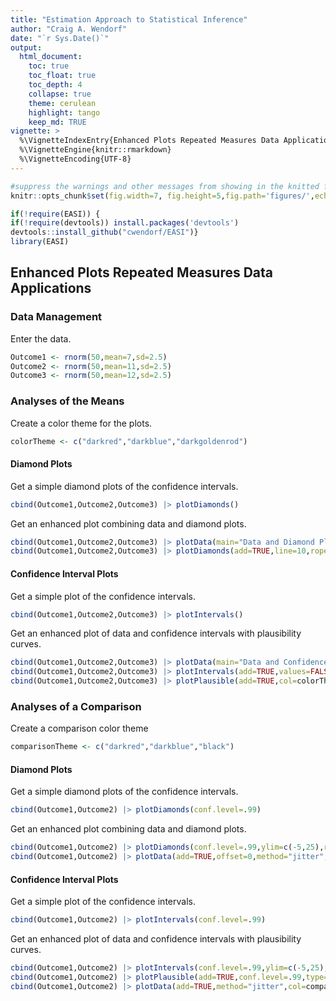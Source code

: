 ```yaml
---
title: "Estimation Approach to Statistical Inference"
author: "Craig A. Wendorf"
date: "`r Sys.Date()`"
output:
  html_document:
    toc: true
    toc_float: true
    toc_depth: 4
    collapse: true
    theme: cerulean
    highlight: tango
    keep_md: TRUE
vignette: >
  %\VignetteIndexEntry{Enhanced Plots Repeated Measures Data Applications}
  %\VignetteEngine{knitr::rmarkdown}
  %\VignetteEncoding{UTF-8}
---
```


```r
#suppress the warnings and other messages from showing in the knitted file.
knitr::opts_chunk$set(fig.width=7, fig.height=5,fig.path='figures/',echo=TRUE,warning=FALSE,message=FALSE)
```

```r
if(!require(EASI)) {
if(!require(devtools)) install.packages('devtools')
devtools::install_github("cwendorf/EASI")}
library(EASI)
```

## Enhanced Plots Repeated Measures Data Applications

### Data Management

Enter the data.
```r
Outcome1 <- rnorm(50,mean=7,sd=2.5)
Outcome2 <- rnorm(50,mean=11,sd=2.5)
Outcome3 <- rnorm(50,mean=12,sd=2.5)
```

### Analyses of the Means

Create a color theme for the plots.
```r
colorTheme <- c("darkred","darkblue","darkgoldenrod")
```

#### Diamond Plots

Get a simple diamond plots of the confidence intervals.
```r
cbind(Outcome1,Outcome2,Outcome3) |> plotDiamonds()
```

Get an enhanced plot combining data and diamond plots.
```r
cbind(Outcome1,Outcome2,Outcome3) |> plotData(main="Data and Diamond Plots",offset=0,method="jitter",col=colorTheme)
cbind(Outcome1,Outcome2,Outcome3) |> plotDiamonds(add=TRUE,line=10,rope=c(8,12),col=colorTheme)
```

#### Confidence Interval Plots

Get a simple plot of the confidence intervals.
```r
cbind(Outcome1,Outcome2,Outcome3) |> plotIntervals()
```

Get an enhanced plot of data and confidence intervals with plausibility curves.
```r
cbind(Outcome1,Outcome2,Outcome3) |> plotData(main="Data and Confidence Intervals with Plausibility Curves",offset=-.15,method="jitter",col=colorTheme)
cbind(Outcome1,Outcome2,Outcome3) |> plotIntervals(add=TRUE,values=FALSE,line=10,rope=c(8,12),col=colorTheme)
cbind(Outcome1,Outcome2,Outcome3) |> plotPlausible(add=TRUE,col=colorTheme)
```

### Analyses of a Comparison

Create a comparison color theme
```r
comparisonTheme <- c("darkred","darkblue","black")
```

#### Diamond Plots

Get a simple diamond plots of the confidence intervals.
```r
cbind(Outcome1,Outcome2) |> plotDiamonds(conf.level=.99)
```

Get an enhanced plot combining data and diamond plots.
```r
cbind(Outcome1,Outcome2) |> plotDiamonds(conf.level=.99,ylim=c(-5,25),rope=c(-2,2),col=comparisonTheme)
cbind(Outcome1,Outcome2) |> plotData(add=TRUE,offset=0,method="jitter",col=comparisonTheme)
```

#### Confidence Interval Plots

Get a simple plot of the confidence intervals.
```r
cbind(Outcome1,Outcome2) |> plotIntervals(conf.level=.99)
```

Get an enhanced plot of data and confidence intervals with plausibility curves.
```r
cbind(Outcome1,Outcome2) |> plotIntervals(conf.level=.99,ylim=c(-5,25),values=FALSE,rope=c(-2,2),col=comparisonTheme)
cbind(Outcome1,Outcome2) |> plotPlausible(add=TRUE,conf.level=.99,type=c("none","none","right"),col=comparisonTheme)
cbind(Outcome1,Outcome2) |> plotData(add=TRUE,method="jitter",col=comparisonTheme)
```
